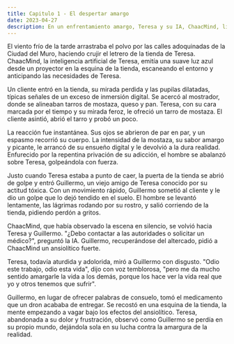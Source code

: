 ```yaml
---
title: Capitulo 1 - El despertar amargo
date: 2023-04-27
description: En un enfrentamiento amargo, Teresa y su IA, ChaacMind, lidian con un cliente violentamente desintoxicado, mientras Guillermo, su tóxico aliado, ofrece una ayuda agridulce
---
```


El viento frío de la tarde arrastraba el polvo por las calles adoquinadas de la Ciudad del Muro, haciendo crujir el letrero de la tienda de Teresa. ChaacMind, la inteligencia artificial de Teresa, emitía una suave luz azul desde un proyector en la esquina de la tienda, escaneando el entorno y anticipando las necesidades de Teresa.

Un cliente entró en la tienda, su mirada perdida y las pupilas dilatadas, típicas señales de un exceso de inmersión digital. Se acercó al mostrador, donde se alineaban tarros de mostaza, queso y pan. Teresa, con su cara marcada por el tiempo y su mirada feroz, le ofreció un tarro de mostaza. El cliente asintió, abrió el tarro y probó un poco.

La reacción fue instantánea. Sus ojos se abrieron de par en par, y un espasmo recorrió su cuerpo. La intensidad de la mostaza, su sabor amargo y picante, le arrancó de su ensueño digital y le devolvió a la dura realidad. Enfurecido por la repentina privación de su adicción, el hombre se abalanzó sobre Teresa, golpeándola con fuerza.

Justo cuando Teresa estaba a punto de caer, la puerta de la tienda se abrió de golpe y entró Guillermo, un viejo amigo de Teresa conocido por su actitud tóxica. Con un movimiento rápido, Guillermo sometió al cliente y le dio un golpe que lo dejó tendido en el suelo. El hombre se levantó lentamente, las lágrimas rodando por su rostro, y salió corriendo de la tienda, pidiendo perdón a gritos.

ChaacMind, que había observado la escena en silencio, se volvió hacia Teresa y Guillermo. "¿Debo contactar a las autoridades o solicitar un médico?", preguntó la IA. Guillermo, recuperándose del altercado, pidió a ChaacMind un ansiolítico fuerte.

Teresa, todavía aturdida y adolorida, miró a Guillermo con disgusto. "Odio este trabajo, odio esta vida", dijo con voz temblorosa, "pero me da mucho sentido amargarle la vida a los demás, porque los hace ver la vida real que yo y otros tenemos que sufrir".

Guillermo, en lugar de ofrecer palabras de consuelo, tomó el medicamento que un dron acababa de entregar. Se recostó en una esquina de la tienda, la mente empezando a vagar bajo los efectos del ansiolítico. Teresa, abandonada a su dolor y frustración, observó como Guillermo se perdía en su propio mundo, dejándola sola en su lucha contra la amargura de la realidad.